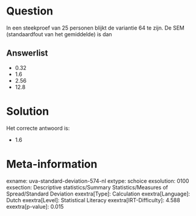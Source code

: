 Question
========

In een steekproef van 25 personen blijkt de variantie 64 te zijn. De SEM
(standaardfout van het gemiddelde) is dan

Answerlist
----------

* 0.32
* 1.6
* 2.56
* 12.8

Solution
========

Het correcte antwoord is: 

* 1.6

Meta-information
================
exname: uva-standard-deviation-574-nl
extype: schoice
exsolution: 0100
exsection: Descriptive statistics/Summary Statistics/Measures of Spread/Standard Deviation
exextra[Type]: Calculation
exextra[Language]: Dutch
exextra[Level]: Statistical Literacy
exextra[IRT-Difficulty]: 4.588
exextra[p-value]: 0.015
